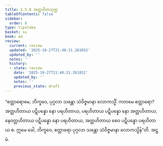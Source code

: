 ```yaml
---
title: 2.5.8 အတ္တဟိတသုတ္တ
tableOfContents: false
sidebar:
  order: 8
type: tipitaka
basket: su
book: a4
review:
  current: review
  updated: '2025-10-27T21:48:21.261852'
  updated_by: ''
  notes: ''
  history:
  - state: review
    date: '2025-10-27T21:48:21.261852'
    updated_by: ''
    notes: ''
    previous_state: draft
---
```



<ReviewStatus review={frontmatter.review} showDetails={true} />

<HypothesisAnnotation frontmatter={frontmatter} />

<DynamicBreadcrumb />

<Division number="98" book="a4" e="ch" v="15" p="411">

<Paragraph number="655" book="a4">
“စတ္တာရောမေ, ဘိက္ခဝေ, ပုဂ္ဂလာ သန္တော သံဝိဇ္ဇမာနာ လောကသ္မိံ. ကတမေ စတ္တာရော? အတ္တဟိတာယ ပဋိပန္နော နော ပရဟိတာယ, ပရဟိတာယ ပဋိပန္နော နော အတ္တဟိတာယ, နေဝတ္တဟိတာယ ပဋိပန္နော နော ပရဟိတာယ, အတ္တဟိတာယ စေဝ ပဋိပန္နော ပရဟိတာယ စ. ဣမေ ခေါ, ဘိက္ခဝေ, စတ္တာရော ပုဂ္ဂလာ သန္တော သံဝိဇ္ဇမာနာ လောကသ္မိန်”တိ.

</Paragraph>
</Division>

<Paragraph number="656" type="center" book="a4">
အဋ္ဌမံ.
</Paragraph>